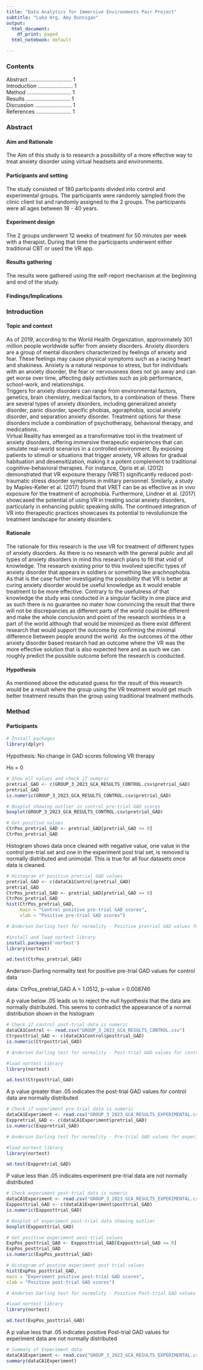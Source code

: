 ```yaml
---
title: "Data Analytics for Immersive Environments Pair Project"
subtitle: "Luka Hrg, Amy Dunnigan"
output:
  html_document:
    df_print: paged
  html_notebook: default

---
```


<!-- This is an [R Markdown](http://rmarkdown.rstudio.com) Notebook. When you execute code within the notebook, the results appear beneath the code.  -->

<!-- Try executing this chunk by clicking the *Run* button within the chunk or by placing your cursor inside it and pressing *Ctrl+Shift+Enter*.  -->

### Contents
Abstract ............................ 1\
Introduction ....................... 1\
Method ............................. 1\
Results ............................. 1\
Discussion ........................ 1\
References ....................... 1\

### Abstract

#### Aim and Rationale
The Aim of this study is to research a possibility of a more effective way to treat anxiety 
disorder using virtual headsets and environments.

#### Participants and setting
The study consisted of 180 participants divided into control and experimental groups. The participants were 
randomly sampled from the clinic client list and randomly assigned to the 2 groups. The participants were 
all ages between 18 - 40 years.

#### Experiment design
The 2 groups underwent 12 weeks of treatment for 50 minutes per week with a therapist. 
During that time the participants underwent either traditional CBT or used the VR app.

#### Results gathering
The results were gathered using the self-report mechanism at the beginning and end of the study.

#### Findings/Implications


### Introduction
#### Topic and context
As of 2019, according to the World Health Organization, approximately 301 million people worldwide suffer
from anxiety disorders. Anxiety disorders are a group of mental disorders characterized by feelings of anxiety
and fear. These feelings may cause physical symptoms such as a racing heart and shakiness. Anxiety is a
natural response to stress, but for individuals with an anxiety disorder, the fear or nervousness does not
go away and can get worse over time, affecting daily activities such as job performance, school-work, and
relationships.\
Triggers for anxiety disorders can range from environmental factors, genetics, brain chemistry, medical
factors, to a combination of these. There are several types of anxiety disorders, including generalized
anxiety disorder, panic disorder, specific phobias, agoraphobia, social anxiety disorder, and separation anxiety
disorder. Treatment options for these disorders include a combination of psychotherapy, behavioral therapy,
and medications.\
Virtual Reality has emerged as a transformative tool in the treatment of anxiety disorders, offering immersive
therapeutic experiences that can simulate real-world scenarios in a controlled environment. By exposing
patients to stimuli or situations that trigger anxiety, VR allows for gradual habituation and desensitization,
making it a potent complement to traditional cognitive-behavioral therapies. For instance, Opris et al. (2012)
demonstrated that VR exposure therapy (VRET) significantly reduced post-traumatic stress disorder symptoms in 
military personnel. Similarly, a study by Maples-Keller et al. (2017) found that VRET can be as
effective as in vivo exposure for the treatment of acrophobia. Furthermore, Lindner et al. (2017) showcased
the potential of using VR in treating social anxiety disorders, particularly in enhancing public speaking
skills. The continued integration of VR into therapeutic practices showcases its potential to revolutionize the
treatment landscape for anxiety disorders.


#### Rationale
The rationale for this research is the use VR for treatment of different types of anxiety disorders. As there 
is no research with the general public and all types of anxiety disorders in mind this research plans to fill 
that void of knowledge. The research existing prior to this involved specific types of anxiety disorder that
appears in soldiers or something like arachnophobia. As that is the case further investigating the possibility 
that VR is better at curing anxiety disorder would be useful knowledge as it would enable treatment to be more 
effective. Contrary to the usefulness of that knowledge the study was conducted in a singular facility in one 
place and as such there is no guarantee no mater how convincing the result that there will not be discrepancies
as different parts of the world could be different and make the whole conclusion and point of the research 
worthless in a part of the world although that would be minimized as there exist different research that would 
support the outcome by confirming the minimal difference between people around the world. As the outcomes of the 
other anxiety disorder based research had an outcome where the VR was the more effective solution that is also 
expected here and as such we can roughly predict the possible outcome before the research is conducted.

####  Hypothesis
As mentioned above the educated guess for the result of this research would be a result where the group using the 
VR treatment would get much better treatment results than the group using traditional treatment methods.

### Method
#### Participants
```r
# Install packages
library(dplyr)

```
Hypothesis: No change in GAD scores following VR therapy

Ho = 0

```r
# Show all values and check if numeric
pretrial_GAD <- c(GROUP_3_2023_GCA_RESULTS_CONTROL.csv$pretrial_GAD)
pretrial_GAD
is.numeric(GROUP_3_2023_GCA_RESULTS_CONTROL.csv$pretrial_GAD)

```
```r
# Boxplot showing outlier in control pre-trial GAD scores
boxplot(GROUP_3_2023_GCA_RESULTS_CONTROL.csv$pretrial_GAD)
```


```r
# Get positive values
CtrPos_pretrial_GAD <- pretrial_GAD[pretrial_GAD >= 0]
CtrPos_pretrial_GAD

```
Histogram shows data once cleaned with negative value, one value in the control pre-trial set and one in the experiment post trial set, is removed is normally distributed and unimodal. This is true for all four datasets once data is cleaned.

```r
# Histogram of positive pretrial GAD values
pretrial_GAD <- c(dataCA1Control$pretrial_GAD)
pretrial_GAD
CtrPos_pretrial_GAD <- pretrial_GAD[pretrial_GAD >= 0]
CtrPos_pretrial_GAD
hist(CtrPos_pretrial_GAD,
     main = "Control positive pre-trial GAD scores",
     xlab = "Positive pre-trial GAD scores")


```

```r
# Anderson Darling test for normality - Positive pretrial GAD values for control data

#install and load nortest library
install.packages('nortest')
library(nortest)

ad.test(CtrPos_pretrial_GAD)
```

Anderson-Darling normality test for positive pre-trial GAD values for control data

data:  CtrPos_pretrial_GAD
A = 1.0512, p-value = 0.008746

A p value below .05 leads us to reject the null hypothesis that the data are normally distributed. This seems to contradict the appearance of a normal distribution shown in the histogram

```r
# Check if control post-trial data is numeric
dataCA1Control <- read.csv("GROUP_3_2023_GCA_RESULTS_CONTROL.csv")
Ctrposttrial_GAD <- c(dataCA1Control$posttrial_GAD)
is.numeric(Ctrposttrial_GAD)

```


```r
# Anderson Darling test for normality - Post-trial GAD values for control data

#load nortest library
library(nortest)

ad.test(Ctrposttrial_GAD)
```
A p value greater than .05 indicates the post-trial GAD values for control data are normally distributed

```r
# Check if experiment pre-trial data is numeric
dataCA1Experiment <- read.csv("GROUP_3_2023_GCA_RESULTS_EXPERIMENTAL.csv")
Exppretrial_GAD <- c(dataCA1Experiment$pretrial_GAD)
is.numeric(Exppretrial_GAD)

```

```r
# Anderson Darling test for normality - Pre-trial GAD values for experiment data

#load nortest library
library(nortest)

ad.test(Exppretrial_GAD)
```
P value less than .05 indicates experiment pre-trial data are not normally distributed


```r
# Check experiment post-trial data is numeric
dataCA1Experiment <- read.csv("GROUP_3_2023_GCA_RESULTS_EXPERIMENTAL.csv")
Expposttrial_GAD <- c(dataCA1Experiment$posttrial_GAD)
is.numeric(Expposttrial_GAD)

```
```r
# Boxplot of experiment post-trial data showing outlier
boxplot(Expposttrial_GAD)
```


```r
# Get positive experiment post-trial values
ExpPos_posttrial_GAD <- Expposttrial_GAD[Expposttrial_GAD >= 0]
ExpPos_posttrial_GAD
is.numeric(ExpPos_posttrial_GAD)
```
```r
# Histogram of postive experiment post trial values
hist(ExpPos_posttrial_GAD,
main = "Experiment positive post-trial GAD scores",
xlab = "Positive post-trial GAD scores")

```

```r
# Anderson Darling test for normality - Positive Post-trial GAD values for experiment data

#load nortest library
library(nortest)

ad.test(ExpPos_posttrial_GAD)
```
A p value less that .05 indicates positive Post-trial GAD values for experiment data are not normally distributed


```r
# Summary of Experiment data
dataCA1Experiment <- read.csv("GROUP_3_2023_GCA_RESULTS_EXPERIMENTAL.csv")
summary(dataCA1Experiment)
```
<!-- Add a new chunk by clicking the *Insert Chunk* button on the toolbar or by pressing *Ctrl+Alt+I*. -->

<!-- When you save the notebook, an HTML file containing the code and output will be saved alongside it (click the *Preview* button or press *Ctrl+Shift+K* to preview the HTML file). -->

<!-- The preview shows you a rendered HTML copy of the contents of the editor. Consequently, unlike *Knit*, *Preview* does not run any R code chunks. Instead, the output of the chunk when it was last run in the editor is displayed. -->
